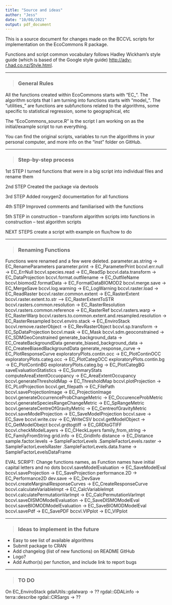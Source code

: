```yaml
---
title: "Source and ideas"
author: "Jess"
date: "10/08/2021"
output: pdf_document
---
```

This is a source document for changes made on the BCCVL scripts for 
implementation on the EcoCommons R package.

Functions and script common vocabulary follows Hadley Wickham’s style guide 
(which is based of the Google style guide) <http://adv-r.had.co.nz/Style.html>.

***

> ### **General Rules**

All the functions created within EcoCommons starts with “EC_“.  The algorithm 
scripts that I am turning into functions starts with “model_“. The “utilities_” 
are functions are subfunctions related to the algorithms, some specific to 
statistical regression, some to geographical, etc

The “EcoCommons_source.R” is the script I am working on as the initial/example 
script to run everything.

You can find the original scripts, variables to run the algorithms in your 
personal computer, and more info on the “inst” folder on GitHub.

***

> ### **Step-by-step process**

1st STEP
I turned functions that were in a big script into individual files and rename them

2nd STEP
Created the package via devtools

3rd STEP
Added roxygen2 documentation for all functions

4th STEP
Improved comments and familiarised with the functions

5th STEP
in construction -- transform algorithm scripts into functions
in construction -- test algorithm scripts

NEXT STEPS
create a script with example on flux/how to do

***

> ### **Renaming Functions**

Functions were renamed and a few were deleted.
  parameter.as.string -> EC_RenameParameters
	parameter.print -> EC_ParameterPrint
	bccvl.err.null -> EC_ErrNull
	bccvl.species.read -> EC_ReadSp
	bccvl.data.transform -> EC_DataProjection
	bccvl.format.outfilename -> EC_OutfileName
	bccvl.biomod2.formatData -> EC_FormatDataBIOMOD2
	bccvl.merge.save -> EC_MergeSave
	bccvl.log.warning -> EC_LogWarning
	bccvl.raster.load -> EC_ReadRaster
	bccvl.raster.common.extent -> EC_RasterExtent
	bccvl.raster.extent.to.str --> EC_RasterExtentToSTR
	bccvl.rasters.common.resolution -> EC_RasterResolution
	bccvl.rasters.common.reference -> EC_RasterRef
	bccvl.rasters.warp -> EC_RasterWarp
	bccvl.rasters.to.common.extent.and.resampled.resolution -> EC_RasterResampled
	bccvl.enviro.stack -> EC_EnviroStack
	bccvl.remove.rasterObject -> EC_RevRasterObject
	bccvl.sp.transform -> EC_SpDataProjection
	bccvl.mask -> EC_Mask
	bccvl.sdm.geoconstrained -> EC_SDMGeoConstrained
	generate_background_data -> EC_CreateBackgroundData
	generate_biased_background_data -> EC_CreateeBiasedBackgroundData
	generate_response_curve -> EC_PlotResponseCurve
	exploratoryPlots.contin.occ -> EC_PlotContinOCC
	exploratoryPlots.categ.occ -> EC_PlotCategOCC
	exploratoryPlots.contin.bg -> EC_PlotContinBG
	exploratoryPlots.categ.bg -> EC_PlotCategBG 
	saveEvaluationStatistics -> EC_SummaryStats
	computeAreaExtentOccuopancy -> EC_AreaExtentOccupancy
	bccvl.generateThresholdMap -> EC_ThresholdMap
	bccvl.plotProjection -> EC_PLotProjection
	bccvl.get_filepath -> EC_FilePath
	bccvl.saveProjectionImage -> EC_ProjectionImage
	bccvl.generateOccurrenceProbChangeMetric -> EC_OccurenceProbMetric
	bccvl.generateSpeciesRangeChangeMetric -> EC_SpRangeMetric
	bccvl.generateCentreOfGravityMetric -> EC_CentreofGravityMetric
	bccvl.saveModelProjection -> EC_SaveModelProjection
	bccvl.save -> EC_Save
	bccvl.write.csv -> EC_WriteCSV
	bccvl.getModelObject -> EC_GetModelObejct
	bccvl.grdtogtiff -> EC_GRDtoGTIFF
	bccvl.checkModelLayers -> EC_CHeckLayers
	family_from_string -> EC_FamilyFromString
	grid.info -> EC_GridInfo
	distance -> EC_Distance
	sample.factor.levels -> SampleFactorLevels
	.SampleFactorLevels.raster -> SampleFactorLevelsRaster
	.SampleFactorLevels.data.frame -> SampleFactorLevelsDataFrame


EVAL SCRIPT: Change functions names, as Function names have initial capital letters and no dots	
	bccvl.saveModelEvaluation -> EC_SaveModelEval
	bccvl.saveProjection ->  EC_SaveProjection
	performance.2D -> EC_Performance2D
	dev.save -> EC_DevSave
	bccvl.createMarginalResponseCurves -> EC_CreateResponseCurve
	bccvl.calculateVariableImpt -> EC_CalcVariableImpt
	bccvl.calculatePermutationVarImpt -> EC_CalcPermutationVarImpt
	bccvl.saveDISMOModelEvaluation -> EC_SaveDISMOModelEval
	bccvl.saveBIOMODModelEvaluation -> EC_SaveBIOMODModelEval
	bccvl.savePdf -> EC_SavePDF
	bccvl.VIPplot -> EC_VIPplot


***

> ### **Ideas to implement in the future**

 - Easy to see list of available algorithms
 - Submit package to CRAN
 - Add changelog (list of new functions) on README GitHub
 - Logo?
 - Add Author(s) per function, and include link to report bugs

***

> ### **TO DO**

On EC_EnviroStack
  gdalUtils::gdalwarp -> ??
  rgdal::GDALinfo -> terra::describe
  rgdal::CRSargs -> ??


